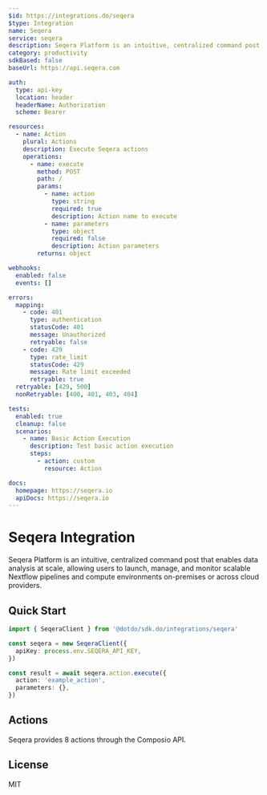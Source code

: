 ```yaml
---
$id: https://integrations.do/seqera
$type: Integration
name: Seqera
service: seqera
description: Seqera Platform is an intuitive, centralized command post that enables data analysis at scale, allowing users to launch, manage, and monitor scalable Nextflow pipelines and compute environments on-premises or across cloud providers.
category: productivity
sdkBased: false
baseUrl: https://api.seqera.com

auth:
  type: api-key
  location: header
  headerName: Authorization
  scheme: Bearer

resources:
  - name: Action
    plural: Actions
    description: Execute Seqera actions
    operations:
      - name: execute
        method: POST
        path: /
        params:
          - name: action
            type: string
            required: true
            description: Action name to execute
          - name: parameters
            type: object
            required: false
            description: Action parameters
        returns: object

webhooks:
  enabled: false
  events: []

errors:
  mapping:
    - code: 401
      type: authentication
      statusCode: 401
      message: Unauthorized
      retryable: false
    - code: 429
      type: rate_limit
      statusCode: 429
      message: Rate limit exceeded
      retryable: true
  retryable: [429, 500]
  nonRetryable: [400, 401, 403, 404]

tests:
  enabled: true
  cleanup: false
  scenarios:
    - name: Basic Action Execution
      description: Test basic action execution
      steps:
        - action: custom
          resource: Action

docs:
  homepage: https://seqera.io
  apiDocs: https://seqera.io
---
```


# Seqera Integration

Seqera Platform is an intuitive, centralized command post that enables data analysis at scale, allowing users to launch, manage, and monitor scalable Nextflow pipelines and compute environments on-premises or across cloud providers.

## Quick Start

```typescript
import { SeqeraClient } from '@dotdo/sdk.do/integrations/seqera'

const seqera = new SeqeraClient({
  apiKey: process.env.SEQERA_API_KEY,
})

const result = await seqera.action.execute({
  action: 'example_action',
  parameters: {},
})
```

## Actions

Seqera provides 8 actions through the Composio API.

## License

MIT
